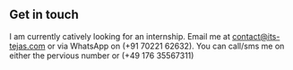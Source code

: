 ## Get in touch

I am currently catively looking for an internship.
Email me at [contact@its-tejas.com](contact@its-tejas.com) or via WhatsApp on (+91 70221 62632). You can call/sms me on either the pervious number or (+49 176 35567311)
